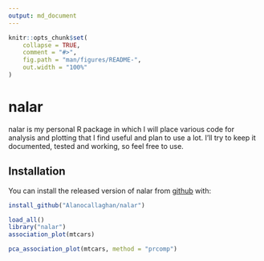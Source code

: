 ```yaml
---
output: md_document
---
```


<!-- README.md is generated from README.Rmd. Please edit that file -->

```r
knitr::opts_chunk$set(
    collapse = TRUE,
    comment = "#>",
    fig.path = "man/figures/README-",
    out.width = "100%"
)
```
# nalar

nalar is my personal R package in which I will place various code for analysis and plotting that I find
useful and plan to use a lot. I'll try to keep it documented, tested and working, so feel free to use.

## Installation

You can install the released version of nalar from [github](https://www.github.com/Alanocallaghan/nalar) with:

``` r
install_github("Alanocallaghan/nalar")
```

```r
load_all()
library("nalar")
association_plot(mtcars)
```

```r
pca_association_plot(mtcars, method = "prcomp")
```
